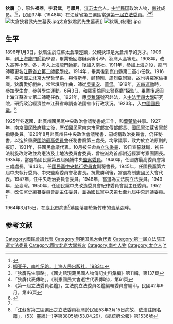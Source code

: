 {{Infobox Officeholder
|姓名=狄膺
|圖像=File:狄膺.jpg
|圖像大小=200px
|圖像說明=  
|字    = 君武
|號    = 
|別名    = 福鼎
|出生日期 =1896年1月3日
|出生地點 = {{QING}}江蘇太倉璜涇鎮
|逝世日期 = {{dda|1964|3|15|1896|1|3}}
|逝世地點 = {{ROC}}台北
|死因    = 
|墓地    = 
|國籍    = {{QING}}（1896年–1911年）<br>{{ROC-1912}}（1912年–1925年）<br>{{ROC}}（1925年–1964年）
|籍貫    = 江蘇太倉
|政黨    = 
|parents  = 
|配偶   = 顧綴英
|relatives  =  
|children  =狄原滄、狄原溟
|著作    = 
|past    = 
}}
'''狄膺'''（{{bd|1896年|1月3日|1964年|3月15日}}），原名'''福鼎'''，字'''君武'''，号'''雁月'''，[[江苏|江苏]][[太仓|太仓]]人。[[中华民国|中华民国]]政治人物，[[南社|南社]]成员。<ref name=jxcs>{{Cite web |url=http://www.2499cn.com/minguo/zhengwen3b.htm |title=正文三：1949年后撤退台湾或出走港澳、海外的人物（1961－1970），聚贤茶室，于2013-06-11查阅 |access-date=2013-06-11 |archive-date=2020-07-21 |archive-url=https://web.archive.org/web/20200721070230/http://www.2499cn.com/minguo/zhengwen3b.htm |dead-url=no }}</ref><ref>[http://www.zhnsxt.com/nsrw.htm 柳亚子，南社纪略，上海人民出版社，1983年]{{dead link|date=2018年1月 |bot=InternetArchiveBot |fix-attempted=yes }}</ref>，民國37年（1948年）在江蘇省第三選區當選[[第一屆立法委員|第一屆立法委員]]。<ref>「狄膺先生事略」，《國史館現藏民國人物傳記史料彙編》第11輯，第137頁</ref><ref>「狄膺代表傳略」，《制憲國民大會逝世代表傳略》，第61頁</ref><ref>《第一屆立法委員名鑑》，立法院立法委員名鑑編輯委員會編印，民國42年9月，第46頁</ref>
[[File:太倉狄君武先生墓表.jpg|thumb]]太倉狄君武先生墓表]]
[[File:狄膺_(制憲).jpg|thumb]]

== 生平 ==
1896年1月3日，狄膺生於江蘇太倉璜涇鎮，父親狄璋是太倉州學的秀才。1906年，到[[上海龍門師範|上海龍門師範]]學習，畢業後回鄉辦兩等小學，狄膺入高等班。1908年，改入高等小學。冬，考入[[上海龍門師範|上海龍門師範]]，後加入[[南社|南社]]。1911年，參加上海之役，龍門師範更名[[江蘇省立第二師範學校|江蘇省立第二師範學校]]。1914年，畢業後到崑山縣第二高小任教。1916年，投考[[國立北京大學|國立北京大學]]哲學系，與[[傅斯年|傅斯年]]、[[顧頡剛|顧頡剛]]、[[周烈亞|周烈亞]]同寢，故也與[[羅家倫|羅家倫]]相識。狄膺愛好戲曲，常常填詞作曲，師從[[吳瞿安|吳瞿安]]、[[黃侃|黃侃]]。1919年，[[五四運動|五四運動]]時，參加學生會，參與學生運動。6月3日，和[[羅家倫|羅家倫]]同去警察廳“探監”。畢業後返回上海江蘇省立第二師範任教。1921年，應[[吳稚暉|吳稚暉]]號召赴法，入[[中法里昂大學|中法里昂大學]]研究院，研究政治經濟並奉江蘇省命調查法國省市行政狀況。1923年，入[[中國國民黨|中國國民黨]]。<ref>{{cite book |author1=沈雲龍 |title=狄君武先生遺稿 卷一 |date=1963 |publisher=文海出版社 |location=臺北 |page=1}}</ref>

1925年冬返國，赴廣州國民黨中央政治會議秘書處工作，和[[葉楚傖|葉楚傖]]共事。1927年，[[南京國民政府|南京國民政府]]建立後，歷任國民黨南京市黨部宣傳部部長、國民黨江蘇省黨部指導委員。1926年8月赴廣州任中央政治會議秘書，嗣或稱政治委員會，仍任秘書，以迄於重慶[[國防最高委員會|國防最高委員會]]任秘書廳第三處長，均掌議事，致力於立法原則的擬訂，1931年，任國民會議代表。10月被任命為[[立法委員|立法委員]]，19日宣誓就職，初任法制旋改財政並為憲法及土地法委員會委員，曾被派為首都附近經濟考察團團長。1935年，當選為國民黨第五屆候補中央[[監察委員|監察委員]]。1940年，任國防最高委員會第三處處長。1943年，任[[國民黨中央執行委員會|國民黨中央執行委員會]]副秘書長。1945年，任國民黨第六屆中央執行委員、中央監察委員會秘書長。抗戰勝利後，當選為制憲國民大會代表。1947年，任中央政治委員會委員。1948年，當選為立法院立法委員。1949年，至臺灣。1950年，任國民黨中央改造委員會紀律委員會副主任委員。1952年，改任黨史編纂委員會副主任委員，並為國民黨中央第七至九屆中央評議委員。<ref name=jxcs/>

1964年3月15日，在[[臺北市_(省轄市)|臺北市]]病逝<ref>「江蘇省第三區選出之立法委員狄膺於民國53年3月15日病故，依法註銷名籍」，（53）臺統(一)字第3805號(53.04.29)，《總統府公報》第1536號</ref>墓園落腳於新竹市的[[青草湖|青草湖]]畔。

==参考文献==
{{reflist}}

{{第2屆中華民國訓政時期立法委員名單}}
{{第3屆中華民國訓政時期立法委員名單}}
{{第4屆中華民國訓政時期立法委員名單}}
{{中華民國第一屆立法委員}}
{{DEFAULTSORT:D}}
[[Category:國民會議代表|Category:國民會議代表]]
[[Category:制宪国民大会代表|Category:制宪国民大会代表]]
[[Category:第一屆立法院正選立法委員|Category:第一屆立法院正選立法委員]]
[[Category:國立北京大學校友|Category:國立北京大學校友]]
[[Category:南社人物|Category:南社人物]]
[[Category:太仓人|Category:太仓人]]
[[Category:狄姓|Y]]